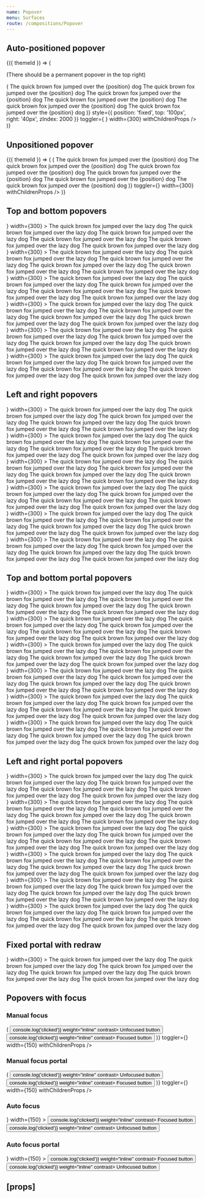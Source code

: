 ```yaml
---
name: Popover
menu: Surfaces
route: /compositions/Popover
---
```



<PageTitle title="Popover" src="compositions/Popover" />

## Auto-positioned popover

<Playground>
  <ThemeWrapper withThemeId>
    {({ themeId }) => (
      <React.Fragment>
        <p>(There should be a permanent popover in the top right)</p>
        <PortalPopover
          focusable
          height={80}
          initialVisible
          layout="horizontal"
          offset={{ horizontal }}
          permanent
          portal="fixed"
          renderChildren={({ position }) => (
            <Card raised full>
              <Paper color="accent-primary" container="popover" contained scrollable scrollbar="s">
                <Typography as="div" size="s" variants="line-height-comfy">
                  The quick brown fox jumped over the {position} dog The quick brown fox jumped over the {position} dog
                  The quick brown fox jumped over the {position} dog The quick brown fox jumped over the {position} dog
                  The quick brown fox jumped over the {position} dog The quick brown fox jumped over the {position} dog
                </Typography>
              </Paper>
            </Card>
          )}
          style={{ position: 'fixed', top: '100px', right: '40px', zIndex: 2000 }}
          toggler={
            <BlobbrIcon
              aria-label="BlobbrIcon"
              scale="xxxlarge"
              style={{ color: themes[themeId]['color-accent-primary'] }}
            />
          }
          width={300}
          withChildrenProps
        />
      </React.Fragment>
    )}
  </ThemeWrapper>
</Playground>

## Unpositioned popover

<Playground>
  <ThemeWrapper withThemeId>
    {({ themeId }) => (
      <React.Fragment>
        <InlinePopover
          focusable
          height={80}
          renderChildren={({ position }) => (
            <Card raised full>
              <Paper color="accent-primary" container="popover" contained scrollable scrollbar="s">
                <Typography as="div" size="s" variants="line-height-comfy">
                  The quick brown fox jumped over the {position} dog The quick brown fox jumped over the {position} dog
                  The quick brown fox jumped over the {position} dog The quick brown fox jumped over the {position} dog
                  The quick brown fox jumped over the {position} dog The quick brown fox jumped over the {position} dog
                </Typography>
              </Paper>
            </Card>
          )}
          toggler={<BlobbrIcon scale="xxxlarge" />}
          width={300}
          withChildrenProps
        />
      </React.Fragment>
    )}
  </ThemeWrapper>
</Playground>

## Top and bottom popovers

<Playground>
  <ThemeWrapper>
    <Flex
      direction="row"
      justifyContent="space-between"
      alignContent="center"
      style={{ margin: 'auto', height: '220px', width: '400px' }}
      wrap
    >
      <div
        style={{
          display: 'flex',
          flexDirection: 'column',
          flex: 'none',
          width: '33%',
          margin: '8px 0',
          alignItems: 'flex-start',
        }}
      >
        <InlinePopover
          height={80}
          initialVisible
          offset={{ vertical }}
          position="top-left"
          toggler={<BlobbrIcon scale="xxxlarge" />}
          width={300}
        >
          <Paper color="accent-primary" container="popover" contained scrollable scrollbar="s">
            <Typography as="div" size="s" variants="line-height-comfy">
              The quick brown fox jumped over the lazy dog The quick brown fox jumped over the lazy dog The quick brown
              fox jumped over the lazy dog The quick brown fox jumped over the lazy dog The quick brown fox jumped over
              the lazy dog The quick brown fox jumped over the lazy dog
            </Typography>
          </Paper>
        </InlinePopover>
      </div>
      <div
        style={{
          display: 'flex',
          flexDirection: 'column',
          flex: 'none',
          width: '33%',
          margin: '8px 0',
          alignItems: 'center',
        }}
      >
        <InlinePopover
          height={80}
          initialVisible
          offset={{ vertical }}
          position="top-center"
          toggler={<BlobbrIcon scale="xxxlarge" />}
          width={300}
        >
          <Paper color="accent-primary" container="popover" contained scrollable scrollbar="s">
            <Typography as="div" size="s" variants="line-height-comfy">
              The quick brown fox jumped over the lazy dog The quick brown fox jumped over the lazy dog The quick brown
              fox jumped over the lazy dog The quick brown fox jumped over the lazy dog The quick brown fox jumped over
              the lazy dog The quick brown fox jumped over the lazy dog
            </Typography>
          </Paper>
        </InlinePopover>
      </div>
      <div
        style={{
          display: 'flex',
          flexDirection: 'column',
          flex: 'none',
          width: '33%',
          margin: '8px 0',
          alignItems: 'flex-end',
        }}
      >
        <InlinePopover
          height={80}
          initialVisible
          offset={{ vertical }}
          position="top-right"
          toggler={<BlobbrIcon scale="xxxlarge" />}
          width={300}
        >
          <Paper color="accent-primary" container="popover" contained scrollable scrollbar="s">
            <Typography as="div" size="s" variants="line-height-comfy">
              The quick brown fox jumped over the lazy dog The quick brown fox jumped over the lazy dog The quick brown
              fox jumped over the lazy dog The quick brown fox jumped over the lazy dog The quick brown fox jumped over
              the lazy dog The quick brown fox jumped over the lazy dog
            </Typography>
          </Paper>
        </InlinePopover>
      </div>
      <div
        style={{
          display: 'flex',
          flexDirection: 'column',
          flex: 'none',
          width: '33%',
          margin: '8px 0',
          alignItems: 'flex-start',
        }}
      >
        <InlinePopover
          height={80}
          initialVisible
          offset={{ vertical }}
          position="bottom-left"
          toggler={<BlobbrIcon scale="xxxlarge" />}
          width={300}
        >
          <Paper color="accent-primary" container="popover" contained scrollable scrollbar="s">
            <Typography as="div" size="s" variants="line-height-comfy">
              The quick brown fox jumped over the lazy dog The quick brown fox jumped over the lazy dog The quick brown
              fox jumped over the lazy dog The quick brown fox jumped over the lazy dog The quick brown fox jumped over
              the lazy dog The quick brown fox jumped over the lazy dog
            </Typography>
          </Paper>
        </InlinePopover>
      </div>
      <div
        style={{
          display: 'flex',
          flexDirection: 'column',
          flex: 'none',
          width: '33%',
          margin: '8px 0',
          alignItems: 'center',
        }}
      >
        <InlinePopover
          height={80}
          initialVisible
          offset={{ vertical }}
          position="bottom-center"
          toggler={<BlobbrIcon scale="xxxlarge" />}
          width={300}
        >
          <Paper color="accent-primary" container="popover" contained scrollable scrollbar="s">
            <Typography as="div" size="s" variants="line-height-comfy">
              The quick brown fox jumped over the lazy dog The quick brown fox jumped over the lazy dog The quick brown
              fox jumped over the lazy dog The quick brown fox jumped over the lazy dog The quick brown fox jumped over
              the lazy dog The quick brown fox jumped over the lazy dog
            </Typography>
          </Paper>
        </InlinePopover>
      </div>
      <div
        style={{
          display: 'flex',
          flexDirection: 'column',
          flex: 'none',
          width: '33%',
          margin: '8px 0',
          alignItems: 'flex-end',
        }}
      >
        <InlinePopover
          height={80}
          initialVisible
          offset={{ vertical }}
          position="bottom-right"
          toggler={<BlobbrIcon scale="xxxlarge" />}
          width={300}
        >
          <Paper color="accent-primary" container="popover" contained scrollable scrollbar="s">
            <Typography as="div" size="s" variants="line-height-comfy">
              The quick brown fox jumped over the lazy dog The quick brown fox jumped over the lazy dog The quick brown
              fox jumped over the lazy dog The quick brown fox jumped over the lazy dog The quick brown fox jumped over
              the lazy dog The quick brown fox jumped over the lazy dog
            </Typography>
          </Paper>
        </InlinePopover>
      </div>
    </Flex>
  </ThemeWrapper>
</Playground>

## Left and right popovers

<Playground>
  <ThemeWrapper>
    <Flex direction="column" justifyContent="space-between" alignContent="center" style={{ height: '400px' }} wrap>
      <div
        style={{
          display: 'flex',
          flexDirection: 'row',
          flex: 'none',
          height: '33%',
          margin: '0 8px',
          alignItems: 'flex-start',
        }}
      >
        <InlinePopover
          initialVisible
          offset={{ horizontal }}
          position="left-top"
          toggler={<BlobbrIcon scale="xxxlarge" />}
          width={300}
        >
          <Paper color="accent-primary" container="popover">
            <Typography as="div" size="s" variants="line-height-comfy">
              The quick brown fox jumped over the lazy dog The quick brown fox jumped over the lazy dog The quick brown
              fox jumped over the lazy dog The quick brown fox jumped over the lazy dog The quick brown fox jumped over
              the lazy dog The quick brown fox jumped over the lazy dog
            </Typography>
          </Paper>
        </InlinePopover>
      </div>
      <div
        style={{
          display: 'flex',
          flexDirection: 'row',
          flex: 'none',
          height: '33%',
          margin: '0 8px',
          alignItems: 'center',
        }}
      >
        <InlinePopover
          initialVisible
          offset={{ horizontal }}
          position="left-center"
          toggler={<BlobbrIcon scale="xxxlarge" />}
          width={300}
        >
          <Paper color="accent-primary" container="popover">
            <Typography as="div" size="s" variants="line-height-comfy">
              The quick brown fox jumped over the lazy dog The quick brown fox jumped over the lazy dog The quick brown
              fox jumped over the lazy dog The quick brown fox jumped over the lazy dog The quick brown fox jumped over
              the lazy dog The quick brown fox jumped over the lazy dog
            </Typography>
          </Paper>
        </InlinePopover>
      </div>
      <div
        style={{
          display: 'flex',
          flexDirection: 'row',
          flex: 'none',
          height: '33%',
          margin: '0 8px',
          alignItems: 'flex-end',
        }}
      >
        <InlinePopover
          initialVisible
          offset={{ horizontal }}
          position="left-bottom"
          toggler={<BlobbrIcon scale="xxxlarge" />}
          width={300}
        >
          <Paper color="accent-primary" container="popover">
            <Typography as="div" size="s" variants="line-height-comfy">
              The quick brown fox jumped over the lazy dog The quick brown fox jumped over the lazy dog The quick brown
              fox jumped over the lazy dog The quick brown fox jumped over the lazy dog The quick brown fox jumped over
              the lazy dog The quick brown fox jumped over the lazy dog
            </Typography>
          </Paper>
        </InlinePopover>
      </div>
      <div
        style={{
          display: 'flex',
          flexDirection: 'row',
          flex: 'none',
          height: '33%',
          margin: '0 8px',
          alignItems: 'flex-start',
        }}
      >
        <InlinePopover
          initialVisible
          offset={{ horizontal }}
          position="right-top"
          toggler={<BlobbrIcon scale="xxxlarge" />}
          width={300}
        >
          <Paper color="accent-primary" container="popover">
            <Typography as="div" size="s" variants="line-height-comfy">
              The quick brown fox jumped over the lazy dog The quick brown fox jumped over the lazy dog The quick brown
              fox jumped over the lazy dog The quick brown fox jumped over the lazy dog The quick brown fox jumped over
              the lazy dog The quick brown fox jumped over the lazy dog
            </Typography>
          </Paper>
        </InlinePopover>
      </div>
      <div
        style={{
          display: 'flex',
          flexDirection: 'row',
          flex: 'none',
          height: '33%',
          margin: '0 8px',
          alignItems: 'center',
        }}
      >
        <InlinePopover
          initialVisible
          offset={{ horizontal }}
          position="right-center"
          toggler={<BlobbrIcon scale="xxxlarge" />}
          width={300}
        >
          <Paper color="accent-primary" container="popover">
            <Typography as="div" size="s" variants="line-height-comfy">
              The quick brown fox jumped over the lazy dog The quick brown fox jumped over the lazy dog The quick brown
              fox jumped over the lazy dog The quick brown fox jumped over the lazy dog The quick brown fox jumped over
              the lazy dog The quick brown fox jumped over the lazy dog
            </Typography>
          </Paper>
        </InlinePopover>
      </div>
      <div
        style={{
          display: 'flex',
          flexDirection: 'row',
          flex: 'none',
          height: '33%',
          margin: '0 8px',
          alignItems: 'flex-end',
        }}
      >
        <InlinePopover
          initialVisible
          offset={{ horizontal }}
          position="right-bottom"
          toggler={<BlobbrIcon scale="xxxlarge" />}
          width={300}
        >
          <Paper color="accent-primary" container="popover">
            <Typography as="div" size="s" variants="line-height-comfy">
              The quick brown fox jumped over the lazy dog The quick brown fox jumped over the lazy dog The quick brown
              fox jumped over the lazy dog The quick brown fox jumped over the lazy dog The quick brown fox jumped over
              the lazy dog The quick brown fox jumped over the lazy dog
            </Typography>
          </Paper>
        </InlinePopover>
      </div>
    </Flex>
  </ThemeWrapper>
</Playground>

## Top and bottom portal popovers

<Playground>
  <ThemeWrapper>
    <Flex
      direction="row"
      justifyContent="space-between"
      alignContent="center"
      style={{ margin: 'auto', height: '220px', width: '400px' }}
      wrap
    >
      <div
        style={{
          display: 'flex',
          flexDirection: 'column',
          flex: 'none',
          width: '33%',
          margin: '8px 0',
          alignItems: 'flex-start',
        }}
      >
        <PortalPopover
          height={80}
          initialVisible
          offset={{ vertical }}
          position="top-left"
          toggler={<BlobbrIcon scale="xxxlarge" />}
          width={300}
        >
          <Paper color="accent-primary" container="popover" contained scrollable scrollbar="s">
            <Typography as="div" size="s" variants="line-height-comfy">
              The quick brown fox jumped over the lazy dog The quick brown fox jumped over the lazy dog The quick brown
              fox jumped over the lazy dog The quick brown fox jumped over the lazy dog The quick brown fox jumped over
              the lazy dog The quick brown fox jumped over the lazy dog
            </Typography>
          </Paper>
        </PortalPopover>
      </div>
      <div
        style={{
          display: 'flex',
          flexDirection: 'column',
          flex: 'none',
          width: '33%',
          margin: '8px 0',
          alignItems: 'center',
        }}
      >
        <PortalPopover
          height={80}
          initialVisible
          offset={{ vertical }}
          position="top-center"
          toggler={<BlobbrIcon scale="xxxlarge" />}
          width={300}
        >
          <Paper color="accent-primary" container="popover" contained scrollable scrollbar="s">
            <Typography as="div" size="s" variants="line-height-comfy">
              The quick brown fox jumped over the lazy dog The quick brown fox jumped over the lazy dog The quick brown
              fox jumped over the lazy dog The quick brown fox jumped over the lazy dog The quick brown fox jumped over
              the lazy dog The quick brown fox jumped over the lazy dog
            </Typography>
          </Paper>
        </PortalPopover>
      </div>
      <div
        style={{
          display: 'flex',
          flexDirection: 'column',
          flex: 'none',
          width: '33%',
          margin: '8px 0',
          alignItems: 'flex-end',
        }}
      >
        <PortalPopover
          height={80}
          initialVisible
          offset={{ vertical }}
          position="top-right"
          toggler={<BlobbrIcon scale="xxxlarge" />}
          width={300}
        >
          <Paper color="accent-primary" container="popover" contained scrollable scrollbar="s">
            <Typography as="div" size="s" variants="line-height-comfy">
              The quick brown fox jumped over the lazy dog The quick brown fox jumped over the lazy dog The quick brown
              fox jumped over the lazy dog The quick brown fox jumped over the lazy dog The quick brown fox jumped over
              the lazy dog The quick brown fox jumped over the lazy dog
            </Typography>
          </Paper>
        </PortalPopover>
      </div>
      <div
        style={{
          display: 'flex',
          flexDirection: 'column',
          flex: 'none',
          width: '33%',
          margin: '8px 0',
          alignItems: 'flex-start',
        }}
      >
        <PortalPopover
          height={80}
          initialVisible
          offset={{ vertical }}
          position="bottom-left"
          toggler={<BlobbrIcon scale="xxxlarge" />}
          width={300}
        >
          <Paper color="accent-primary" container="popover" contained scrollable scrollbar="s">
            <Typography as="div" size="s" variants="line-height-comfy">
              The quick brown fox jumped over the lazy dog The quick brown fox jumped over the lazy dog The quick brown
              fox jumped over the lazy dog The quick brown fox jumped over the lazy dog The quick brown fox jumped over
              the lazy dog The quick brown fox jumped over the lazy dog
            </Typography>
          </Paper>
        </PortalPopover>
      </div>
      <div
        style={{
          display: 'flex',
          flexDirection: 'column',
          flex: 'none',
          width: '33%',
          margin: '8px 0',
          alignItems: 'center',
        }}
      >
        <PortalPopover
          height={80}
          initialVisible
          offset={{ vertical }}
          position="bottom-center"
          toggler={<BlobbrIcon scale="xxxlarge" />}
          width={300}
        >
          <Paper color="accent-primary" container="popover" contained scrollable scrollbar="s">
            <Typography as="div" size="s" variants="line-height-comfy">
              The quick brown fox jumped over the lazy dog The quick brown fox jumped over the lazy dog The quick brown
              fox jumped over the lazy dog The quick brown fox jumped over the lazy dog The quick brown fox jumped over
              the lazy dog The quick brown fox jumped over the lazy dog
            </Typography>
          </Paper>
        </PortalPopover>
      </div>
      <div
        style={{
          display: 'flex',
          flexDirection: 'column',
          flex: 'none',
          width: '33%',
          margin: '8px 0',
          alignItems: 'flex-end',
        }}
      >
        <PortalPopover
          height={80}
          initialVisible
          offset={{ vertical }}
          position="bottom-right"
          toggler={<BlobbrIcon scale="xxxlarge" />}
          width={300}
        >
          <Paper color="accent-primary" container="popover" contained scrollable scrollbar="s">
            <Typography as="div" size="s" variants="line-height-comfy">
              The quick brown fox jumped over the lazy dog The quick brown fox jumped over the lazy dog The quick brown
              fox jumped over the lazy dog The quick brown fox jumped over the lazy dog The quick brown fox jumped over
              the lazy dog The quick brown fox jumped over the lazy dog
            </Typography>
          </Paper>
        </PortalPopover>
      </div>
    </Flex>
  </ThemeWrapper>
</Playground>

## Left and right portal popovers

<Playground>
  <ThemeWrapper>
    <Flex direction="column" justifyContent="space-between" alignContent="center" style={{ height: '400px' }} wrap>
      <div
        style={{
          display: 'flex',
          flexDirection: 'row',
          flex: 'none',
          height: '33%',
          margin: '0 8px',
          alignItems: 'flex-start',
        }}
      >
        <PortalPopover
          initialVisible
          offset={{ horizontal }}
          position="left-top"
          toggler={<BlobbrIcon scale="xxxlarge" />}
          width={300}
        >
          <Paper color="accent-primary" container="popover">
            <Typography as="div" size="s" variants="line-height-comfy">
              The quick brown fox jumped over the lazy dog The quick brown fox jumped over the lazy dog The quick brown
              fox jumped over the lazy dog The quick brown fox jumped over the lazy dog The quick brown fox jumped over
              the lazy dog The quick brown fox jumped over the lazy dog
            </Typography>
          </Paper>
        </PortalPopover>
      </div>
      <div
        style={{
          display: 'flex',
          flexDirection: 'row',
          flex: 'none',
          height: '33%',
          margin: '0 8px',
          alignItems: 'center',
        }}
      >
        <PortalPopover
          initialVisible
          offset={{ horizontal }}
          position="left-center"
          toggler={<BlobbrIcon scale="xxxlarge" />}
          width={300}
        >
          <Paper color="accent-primary" container="popover">
            <Typography as="div" size="s" variants="line-height-comfy">
              The quick brown fox jumped over the lazy dog The quick brown fox jumped over the lazy dog The quick brown
              fox jumped over the lazy dog The quick brown fox jumped over the lazy dog The quick brown fox jumped over
              the lazy dog The quick brown fox jumped over the lazy dog
            </Typography>
          </Paper>
        </PortalPopover>
      </div>
      <div
        style={{
          display: 'flex',
          flexDirection: 'row',
          flex: 'none',
          height: '33%',
          margin: '0 8px',
          alignItems: 'flex-end',
        }}
      >
        <PortalPopover
          initialVisible
          offset={{ horizontal }}
          position="left-bottom"
          toggler={<BlobbrIcon scale="xxxlarge" />}
          width={300}
        >
          <Paper color="accent-primary" container="popover">
            <Typography as="div" size="s" variants="line-height-comfy">
              The quick brown fox jumped over the lazy dog The quick brown fox jumped over the lazy dog The quick brown
              fox jumped over the lazy dog The quick brown fox jumped over the lazy dog The quick brown fox jumped over
              the lazy dog The quick brown fox jumped over the lazy dog
            </Typography>
          </Paper>
        </PortalPopover>
      </div>
      <div
        style={{
          display: 'flex',
          flexDirection: 'row',
          flex: 'none',
          height: '33%',
          margin: '0 8px',
          alignItems: 'flex-start',
        }}
      >
        <PortalPopover
          initialVisible
          offset={{ horizontal }}
          position="right-top"
          toggler={<BlobbrIcon scale="xxxlarge" />}
          width={300}
        >
          <Paper color="accent-primary" container="popover">
            <Typography as="div" size="s" variants="line-height-comfy">
              The quick brown fox jumped over the lazy dog The quick brown fox jumped over the lazy dog The quick brown
              fox jumped over the lazy dog The quick brown fox jumped over the lazy dog The quick brown fox jumped over
              the lazy dog The quick brown fox jumped over the lazy dog
            </Typography>
          </Paper>
        </PortalPopover>
      </div>
      <div
        style={{
          display: 'flex',
          flexDirection: 'row',
          flex: 'none',
          height: '33%',
          margin: '0 8px',
          alignItems: 'center',
        }}
      >
        <PortalPopover
          initialVisible
          offset={{ horizontal }}
          position="right-center"
          toggler={<BlobbrIcon scale="xxxlarge" />}
          width={300}
        >
          <Paper color="accent-primary" container="popover">
            <Typography as="div" size="s" variants="line-height-comfy">
              The quick brown fox jumped over the lazy dog The quick brown fox jumped over the lazy dog The quick brown
              fox jumped over the lazy dog The quick brown fox jumped over the lazy dog The quick brown fox jumped over
              the lazy dog The quick brown fox jumped over the lazy dog
            </Typography>
          </Paper>
        </PortalPopover>
      </div>
      <div
        style={{
          display: 'flex',
          flexDirection: 'row',
          flex: 'none',
          height: '33%',
          margin: '0 8px',
          alignItems: 'flex-end',
        }}
      >
        <PortalPopover
          initialVisible
          offset={{ horizontal }}
          position="right-bottom"
          toggler={<BlobbrIcon scale="xxxlarge" />}
          width={300}
        >
          <Paper color="accent-primary" container="popover">
            <Typography as="div" size="s" variants="line-height-comfy">
              The quick brown fox jumped over the lazy dog The quick brown fox jumped over the lazy dog The quick brown
              fox jumped over the lazy dog The quick brown fox jumped over the lazy dog The quick brown fox jumped over
              the lazy dog The quick brown fox jumped over the lazy dog
            </Typography>
          </Paper>
        </PortalPopover>
      </div>
    </Flex>
  </ThemeWrapper>
</Playground>

## Fixed portal with redraw

<Playground>
  <ThemeWrapper>
    <PortalPopover
      initialVisible
      offset={{ vertical }}
      portal="fixed"
      position="right-center"
      toggler={<BlobbrIcon scale="xxxlarge" />}
      width={300}
    >
      <Paper color="accent-primary" container="popover">
        <Typography as="div" size="s" variants="line-height-comfy">
          The quick brown fox jumped over the lazy dog The quick brown fox jumped over the lazy dog The quick brown fox
          jumped over the lazy dog The quick brown fox jumped over the lazy dog The quick brown fox jumped over the lazy
          dog The quick brown fox jumped over the lazy dog
        </Typography>
      </Paper>
    </PortalPopover>
  </ThemeWrapper>
</Playground>

## Popovers with focus

<Playground>
  <ThemeWrapper>
    <Flex justifyContent="space-between">
      <div>
        <h3>Manual focus</h3>
        <InlinePopover
          focusable
          height={74}
          offset={{ vertical }}
          position="right-center"
          renderChildren={({ focusRef }) => (
            <Card raised full>
              <Paper color="accent-primary" container="popover" contained scrollable scrollbar="s">
                <Typography as="div" variants="reset">
                  <Rhythm my={1}>
                    <Button onClick={() => console.log('clicked')} weight="inline" contrast>
                      Unfocused button
                    </Button>
                    <Button ref={focusRef} onClick={() => console.log('clicked')} weight="inline" contrast>
                      Focused button
                    </Button>
                  </Rhythm>
                </Typography>
              </Paper>
            </Card>
          )}
          toggler={<BlobbrIcon scale="xxxlarge" />}
          width={150}
          withChildrenProps
        />
      </div>
      <div>
        <h3>Manual focus portal</h3>
        <PortalPopover
          focusable
          height={74}
          offset={{ vertical }}
          position="right-center"
          renderChildren={({ focusRef }) => (
            <Card raised full>
              <Paper color="accent-primary" container="popover" contained scrollable scrollbar="s">
                <Typography as="div" variants="reset">
                  <Rhythm my={1}>
                    <Button onClick={() => console.log('clicked')} weight="inline" contrast>
                      Unfocused button
                    </Button>
                    <Button ref={focusRef} onClick={() => console.log('clicked')} weight="inline" contrast>
                      Focused button
                    </Button>
                  </Rhythm>
                </Typography>
              </Paper>
            </Card>
          )}
          toggler={<BlobbrIcon scale="xxxlarge" />}
          width={150}
          withChildrenProps
        />
      </div>
      <div>
        <h3>Auto focus</h3>
        <InlinePopover
          focusable
          height={74}
          offset={{ vertical }}
          position="right-center"
          toggler={<BlobbrIcon scale="xxxlarge" />}
          width={150}
        >
          <Card raised full>
            <Paper color="accent-primary" container="popover" contained scrollable scrollbar="s">
              <Typography as="div" variants="reset">
                <Rhythm my={1}>
                  <Button onClick={() => console.log('clicked')} weight="inline" contrast>
                    Focused button
                  </Button>
                  <Button onClick={() => console.log('clicked')} weight="inline" contrast>
                    Unfocused button
                  </Button>
                </Rhythm>
              </Typography>
            </Paper>
          </Card>
        </InlinePopover>
      </div>
      <div>
        <h3>Auto focus portal</h3>
        <PortalPopover
          focusable
          height={74}
          offset={{ vertical }}
          position="right-center"
          toggler={<BlobbrIcon scale="xxxlarge" />}
          width={150}
        >
          <Card raised full>
            <Paper color="accent-primary" container="popover" contained scrollable scrollbar="s">
              <Typography as="div" variants="reset">
                <Rhythm my={1}>
                  <Button onClick={() => console.log('clicked')} weight="inline" contrast>
                    Focused button
                  </Button>
                  <Button onClick={() => console.log('clicked')} weight="inline" contrast>
                    Unfocused button
                  </Button>
                </Rhythm>
              </Typography>
            </Paper>
          </Card>
        </PortalPopover>
      </div>
    </Flex>
  </ThemeWrapper>
</Playground>

## \[props\]

<Props of={Popover} />
